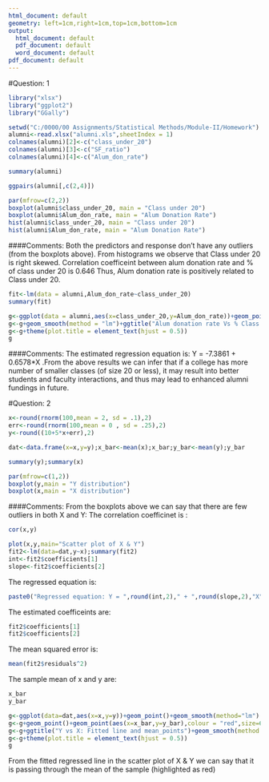 ```yaml
---
html_document: default
geometry: left=1cm,right=1cm,top=1cm,bottom=1cm
output:
  html_document: default
  pdf_document: default
  word_document: default
pdf_document: default
---
```


#Question: 1
```r
library("xlsx")
library("ggplot2")
library("GGally")
```
```r
setwd("C:/0000/00 Assignments/Statistical Methods/Module-II/Homework")
alumni<-read.xlsx("alumni.xls",sheetIndex = 1)
colnames(alumni)[2]<-c("class_under_20")
colnames(alumni)[3]<-c("SF_ratio")
colnames(alumni)[4]<-c("Alum_don_rate")
```
```r
summary(alumni)
```
```r
ggpairs(alumni[,c(2,4)])
```
```r
par(mfrow=c(2,2))
boxplot(alumni$class_under_20, main = "Class under 20")
boxplot(alumni$Alum_don_rate, main = "Alum Donation Rate")
hist(alumni$class_under_20, main = "Class under 20")
hist(alumni$Alum_don_rate, main = "Alum Donation Rate")
```

####Comments:
Both the predictors and response don't have any outliers (from the boxplots above). From histograms we observe that Class under 20 is right skewed. Correlation coefficeint between alum donation rate and % of class under 20 is 0.646 Thus, Alum donation rate is positively related to Class under 20.

```r
fit<-lm(data = alumni,Alum_don_rate~class_under_20)
summary(fit)
```

```r
g<-ggplot(data = alumni,aes(x=class_under_20,y=Alum_don_rate))+geom_point()
g<-g+geom_smooth(method = "lm")+ggtitle("Alum donation rate Vs % Class under 20")
g<-g+theme(plot.title = element_text(hjust = 0.5))
g
```

####Comments:
The estimated regression equation is: Y = -7.3861 + 0.6578*X
.From the above results we can infer that if a college has more number of smaller classes (of size 20 or less), it may result into better students and faculty interactions, and thus may lead to enhanced alumni fundings in future.

#Question: 2
```r
x<-round(rnorm(100,mean = 2, sd = .1),2)
err<-round(rnorm(100,mean = 0 , sd = .25),2)
y<-round((10+5*x+err),2)
```

```r
dat<-data.frame(x=x,y=y);x_bar<-mean(x);x_bar;y_bar<-mean(y);y_bar
```

```r
summary(y);summary(x)
```

```r
par(mfrow=c(1,2))
boxplot(y,main = "Y distribution")
boxplot(x,main = "X distribution")
```

####Comments:
From the boxplots above we can say that there are few outliers in both X and Y:
The correlation coefficinet is :
```r
cor(x,y)
```

```r
plot(x,y,main="Scatter plot of X & Y")
fit2<-lm(data=dat,y~x);summary(fit2)
int<-fit2$coefficients[1]
slope<-fit2$coefficients[2]
```

The regressed equation is:
```r
paste0("Regressed equation: Y = ",round(int,2)," + ",round(slope,2),"X")
```
The estimated coefficeints are:
```r
fit2$coefficients[1]
fit2$coefficients[2]
```

The mean squared error is:
```r
mean(fit2$residuals^2)
```

The sample mean of x and y are:
```r
x_bar
y_bar
```

```r
g<-ggplot(data=dat,aes(x=x,y=y))+geom_point()+geom_smooth(method="lm")
g<-g+geom_point()+geom_point(aes(x=x_bar,y=y_bar),colour = "red",size=6,pch=19)
g<-g+ggtitle("Y vs X: Fitted line and mean_points")+geom_smooth(method = "lm")
g<-g+theme(plot.title = element_text(hjust = 0.5))
g
```

From the fitted regressed line in the scatter plot of X & Y we can say that it is passing through the mean of the sample (highlighted as red)
